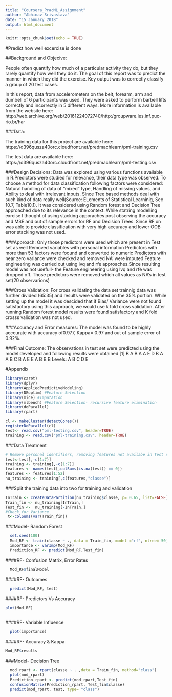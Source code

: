 ---
title: "Coursera_PracML_Assignment"
author: "Abhinav Srivastava"
date: "15 January 2018"
output: html_document
---

```{r setup, include=FALSE, warning=FALSE, message=FALSE}
knitr::opts_chunk$set(echo = TRUE)
```
#Predict how well excercise is done

##Background and Objecive:

People often quantify how much of a particular activity they do, but they rarely quantify how well they do it. 
The goal of this report was to predict the manner in which they did the exercise. Key output was to correctly classify a group of 20 test cases.

In this report, data from accelerometers on the belt, forearm, arm and dumbell of 6 participants was used.
They were asked to perform barbell lifts correctly and incorrectly in 5 different ways. More information is available from the website here: http://web.archive.org/web/20161224072740/http:/groupware.les.inf.puc-rio.br/har 

###Data:

The training data for this project are available here:
https://d396qusza40orc.cloudfront.net/predmachlearn/pml-training.csv

The test data are available here:
https://d396qusza40orc.cloudfront.net/predmachlearn/pml-testing.csv

###Design Decisions:
Data was explored using various functions available in R.Predictors were studied for relevance, their data type was observed. To choose a method for data classification following factors were considered: Natural handling of data of "mixed" type, Handling of missing values, and Ability to deal with irrelevant inputs. 
Since Tree based methods deal with such kind of data really well(Source: ELements of Statistical Learninig, Sec 10.7, Table10.1). It was considered using Random forest and Decision Tree approached due to its relevance in the context.
While statring modelling exrcise I thought of using  stacking apporaches post observing the accuracy and MSE and out of sample errors for RF and Decision Trees. Since RF on was able to provide classification with very high accuracy and lower OOB error stacking was not used.

###Approach:
Only those predictors were used which are present in Test set as well
Removed variables with personal information
Predictors with more than 53 factors were foound and converted to numeric
Predictors with near zero variance were checked and removed
NA' were imputed
Feature engineering was carried out using lvq and rfe approaches.Since resulting model was not usefull- the Feature engineering using lvq and rfe was dropped off.
Those predictors were removed which all values as NA's in test set(20 observarions)

###Cross Validation:
For cross validating the data set trainnig data was further divided (65:35) and results were validated on the 35% portion. While setting up the model it was descided that if Bias/ Variance were not found satisfactory using this approach, we would use k fold cross validation. After running Random forest model results were found satisfactory and K fold crosss validation was not used.

###Accuracy and Error measures:
The model was found to be highly acccurate with accuracy of0.977, Kappa= 0.97 and out of sample error of 0.92%.

###Final Outcome:
The observations in test set were predicted using the model developed and following results were obtained
[1] B A B A A E D B A A B C B A E E A B B B
Levels: A B C D E


#Appendix
```{r lib, warning=FALSE, message=FALSE}
library(caret)
library(dplyr)
library(AppliedPredictiveModeling)
library(DEoptim) #Feature Selection
library(mice) #Imputation
library(mlbench) #Feature Selection- recursive feature elimination
library(doParallel)
library(rpart)
```


```{r basic, echo= FALSE}
cl <- makeCluster(detectCores())
registerDoParallel(cl)
test<- read.csv("pml-testing.csv", header=TRUE)
training <- read.csv("pml-training.csv", header=TRUE)
```

###Data Treatment
```{r Data_treatment,}
# Remove personal identifiers, removing features not availabe in Test set
test<-test[,-c(1:7)]
training <- training[,-c(1:7)]
features <- names(test[,colSums(is.na(test)) == 0])
features <- features[1:52]
nu_training <- training[,c(features,"classe")]
```

###Split the training data into two for training and validation
```{r Cross Validation, warning=FALSE}
InTrain <- createDataPartition(nu_training$classe, p= 0.65, list=FALSE)
Train_fin <- nu_training[InTrain,]
Test_fin <-  nu_training[-InTrain,]
#Check for Variance
 t<-colSums(var(Train_fin))
```

###Model- Random Forest
```{r Modelling }
  set.seed(100)
  Mod_RF <- train(classe ~ ., data = Train_fin, model ="rf", ntree= 50)
  importance <- varImp(Mod_RF)
  Prediction_RF <- predict(Mod_RF,Test_fin)
```

####RF- Confusion Matrix, Error Rates
```{r confusion}
  Mod_RF$finalModel
```

####RF- Outcomes
```{r Predict}
  predict(Mod_RF, test)
```
####RF- Predictors Vs Accuracy

```{r Summary}
plot(Mod_RF)
  
```


####RF- Variable Influence
```{r vif plot}
  plot(importance)
```

####RF- Accuracy & Kappa
```{r RF_results}
Mod_RF$results
```

###Model- Decision Tree
```{r Desc Tree, eval= FALSE}
  mod_rpart <- rpart(classe ~ . ,data = Train_fin, method="class") 
  plot(mod_rpart)
  Prediction_rpart <- predict(mod_rpart,Test_fin)
  confusionMatrix(Prediction_rpart, Test_fin$classe)
  predict(mod_rpart, test, type= "class")
```